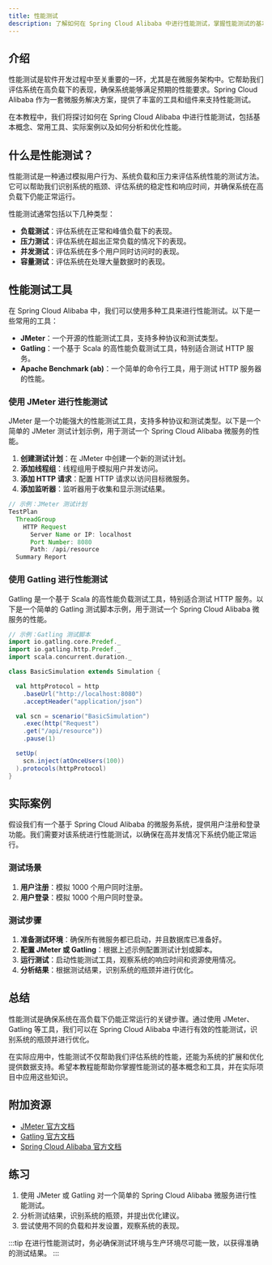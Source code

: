 ```yaml
---
title: 性能测试
description: 了解如何在 Spring Cloud Alibaba 中进行性能测试，掌握性能测试的基本概念、工具和实际应用场景。
---
```


## 介绍

性能测试是软件开发过程中至关重要的一环，尤其是在微服务架构中。它帮助我们评估系统在高负载下的表现，确保系统能够满足预期的性能要求。Spring Cloud Alibaba 作为一套微服务解决方案，提供了丰富的工具和组件来支持性能测试。

在本教程中，我们将探讨如何在 Spring Cloud Alibaba 中进行性能测试，包括基本概念、常用工具、实际案例以及如何分析和优化性能。

## 什么是性能测试？

性能测试是一种通过模拟用户行为、系统负载和压力来评估系统性能的测试方法。它可以帮助我们识别系统的瓶颈、评估系统的稳定性和响应时间，并确保系统在高负载下仍能正常运行。

性能测试通常包括以下几种类型：

- **负载测试**：评估系统在正常和峰值负载下的表现。
- **压力测试**：评估系统在超出正常负载的情况下的表现。
- **并发测试**：评估系统在多个用户同时访问时的表现。
- **容量测试**：评估系统在处理大量数据时的表现。

## 性能测试工具

在 Spring Cloud Alibaba 中，我们可以使用多种工具来进行性能测试。以下是一些常用的工具：

- **JMeter**：一个开源的性能测试工具，支持多种协议和测试类型。
- **Gatling**：一个基于 Scala 的高性能负载测试工具，特别适合测试 HTTP 服务。
- **Apache Benchmark (ab)**：一个简单的命令行工具，用于测试 HTTP 服务器的性能。

### 使用 JMeter 进行性能测试

JMeter 是一个功能强大的性能测试工具，支持多种协议和测试类型。以下是一个简单的 JMeter 测试计划示例，用于测试一个 Spring Cloud Alibaba 微服务的性能。

1. **创建测试计划**：在 JMeter 中创建一个新的测试计划。
2. **添加线程组**：线程组用于模拟用户并发访问。
3. **添加 HTTP 请求**：配置 HTTP 请求以访问目标微服务。
4. **添加监听器**：监听器用于收集和显示测试结果。

```java
// 示例：JMeter 测试计划
TestPlan
  ThreadGroup
    HTTP Request
      Server Name or IP: localhost
      Port Number: 8080
      Path: /api/resource
  Summary Report
```

### 使用 Gatling 进行性能测试

Gatling 是一个基于 Scala 的高性能负载测试工具，特别适合测试 HTTP 服务。以下是一个简单的 Gatling 测试脚本示例，用于测试一个 Spring Cloud Alibaba 微服务的性能。

```scala
// 示例：Gatling 测试脚本
import io.gatling.core.Predef._
import io.gatling.http.Predef._
import scala.concurrent.duration._

class BasicSimulation extends Simulation {

  val httpProtocol = http
    .baseUrl("http://localhost:8080")
    .acceptHeader("application/json")

  val scn = scenario("BasicSimulation")
    .exec(http("Request")
    .get("/api/resource"))
    .pause(1)

  setUp(
    scn.inject(atOnceUsers(100))
  ).protocols(httpProtocol)
}
```

## 实际案例

假设我们有一个基于 Spring Cloud Alibaba 的微服务系统，提供用户注册和登录功能。我们需要对该系统进行性能测试，以确保在高并发情况下系统仍能正常运行。

### 测试场景

1. **用户注册**：模拟 1000 个用户同时注册。
2. **用户登录**：模拟 1000 个用户同时登录。

### 测试步骤

1. **准备测试环境**：确保所有微服务都已启动，并且数据库已准备好。
2. **配置 JMeter 或 Gatling**：根据上述示例配置测试计划或脚本。
3. **运行测试**：启动性能测试工具，观察系统的响应时间和资源使用情况。
4. **分析结果**：根据测试结果，识别系统的瓶颈并进行优化。

## 总结

性能测试是确保系统在高负载下仍能正常运行的关键步骤。通过使用 JMeter、Gatling 等工具，我们可以在 Spring Cloud Alibaba 中进行有效的性能测试，识别系统的瓶颈并进行优化。

在实际应用中，性能测试不仅帮助我们评估系统的性能，还能为系统的扩展和优化提供数据支持。希望本教程能帮助你掌握性能测试的基本概念和工具，并在实际项目中应用这些知识。

## 附加资源

- [JMeter 官方文档](https://jmeter.apache.org/usermanual/index.html)
- [Gatling 官方文档](https://gatling.io/docs/current/)
- [Spring Cloud Alibaba 官方文档](https://spring-cloud-alibaba-group.github.io/github-pages/2021/en-us/index.html)

## 练习

1. 使用 JMeter 或 Gatling 对一个简单的 Spring Cloud Alibaba 微服务进行性能测试。
2. 分析测试结果，识别系统的瓶颈，并提出优化建议。
3. 尝试使用不同的负载和并发设置，观察系统的表现。

:::tip
在进行性能测试时，务必确保测试环境与生产环境尽可能一致，以获得准确的测试结果。
:::